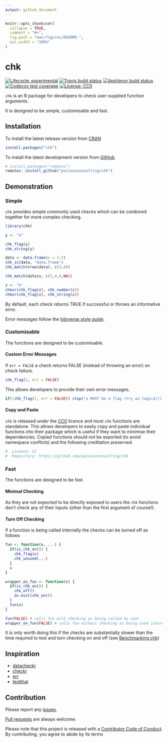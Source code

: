 ```yaml
---
output: github_document
---
```


<!-- README.md is generated from README.Rmd. Please edit that file -->

```r
knitr::opts_chunk$set(
  collapse = TRUE,
  comment = "#>",
  fig.path = "man/figures/README-",
  out.width = "100%"
)
```

# chk

<!-- badges: start -->
[![Lifecycle: experimental](https://img.shields.io/badge/lifecycle-experimental-orange.svg)](https://www.tidyverse.org/lifecycle/#experimental)
[![Travis build status](https://travis-ci.com/poissonconsulting/chk.svg?branch=master)](https://travis-ci.com/poissonconsulting/chk)
[![AppVeyor build status](https://ci.appveyor.com/api/projects/status/github/poissonconsulting/chk?branch=master&svg=true)](https://ci.appveyor.com/project/poissonconsulting/chk)
[![Codecov test coverage](https://codecov.io/gh/poissonconsulting/chk/branch/master/graph/badge.svg)](https://codecov.io/gh/poissonconsulting/chk?branch=master)
[![License: CC0](https://img.shields.io/badge/License-CC0-blue.svg)](https://creativecommons.org/publicdomain/zero/1.0/)
<!-- badges: end -->

`chk` is an R package for developers to check user-supplied function arguments.

It is designed to be simple, customisable and fast.

## Installation

To install the latest release version from [CRAN](https://cran.r-project.org)
```r
install.packages("chk")
```

To install the latest development version from [GitHub](https://github.com/poissonconsulting/chk)
```r
# install.packages("remotes")
remotes::install_github("poissonconsulting/chk")
```

## Demonstration

### Simple

`chk` provides simple commonly used checks which can be combined together
for more complex checking.

```r
library(chk)

y <- "a"

chk_flag(y)
chk_string(y)

data <- data.frame(x = 1:2)
chk_is(data, "data.frame")
chk_match(nrow(data), c(3,8))

chk_match(data$x, c(2,4,8,NA))

z <- "b"
chkor(chk_flag(z), chk_number(z))
chkor(chk_flag(z), chk_string(z))
```

By default, each check returns TRUE if successful or throws an informative error.

Error messages follow the [tidyverse style guide](https://style.tidyverse.org/error-messages.html).

### Customisable

The functions are designed to be customisable.

#### Custom Error Messages

If `err = FALSE` a check returns FALSE (instead of throwing an error) on check failure.

```r
chk_flag(1, err = FALSE)
```

This allows developers to provide their own error messages.

```r
if(!chk_flag(1, err = FALSE)) stop("x MUST be a flag (try as.logical())")
```

#### Copy and Paste

`chk` is released under the [CC0](https://creativecommons.org/publicdomain/zero/1.0/) licence
and most `chk` functions are standalone.
This allows developers to easily copy and paste individual functions into their package
which is useful if they want to minimise their dependencies.
Copied functions should not be exported (to avoid namespace conflicts) and the 
following creditation preserved.
```r
#  Licence: CC
#  Repository: https://github.com/poissonconsulting/chk
```

### Fast

The functions are designed to be fast.

#### Minimal Checking

As they are not expected to be directly exposed to users the `chk` functions 
don't check any of their inputs (other than the first argument of course!).

#### Turn Off Checking

If a function is being called internally the checks can be turned off as follows
```r
fun <- function(x, ...) {
  if(is_chk_on()) {
    chk_flag(x)
    chk_unused(...)
  }
  x
}

wrapper_on_fun <- function(x) {
  if(is_chk_on()) {
    chk_off()
    on.exit(chk_on())
  }
  fun(x)
}

fun(FALSE) # calls fun with checking as being called by user
wrapper_on_fun(FALSE) # calls fun without checking as being used internally
```

It is only worth doing this if the checks are substantially slower
than the time required to test and turn checking on and off (see [Benchmarking chk]( https://poissonconsulting.github.io/chk/articles/benchmarking-chk.html))

## Inspiration

- [datacheckr](https://github.com/poissonconsulting/datacheckr/)
- [checkr](https://github.com/poissonconsulting/checkr/)
- [err](https://github.com/poissonconsulting/err/)
- [testthat](https://github.com/r-lib/testthat/)

## Contribution

Please report any [issues](https://github.com/poissonconsulting/chk/issues).

[Pull requests](https://github.com/poissonconsulting/chk/pulls) are always welcome.

Please note that this project is released with a [Contributor Code of Conduct](https://github.com/poissonconsulting/chk/blob/master/CODE_OF_CONDUCT.md).
By contributing, you agree to abide by its terms
